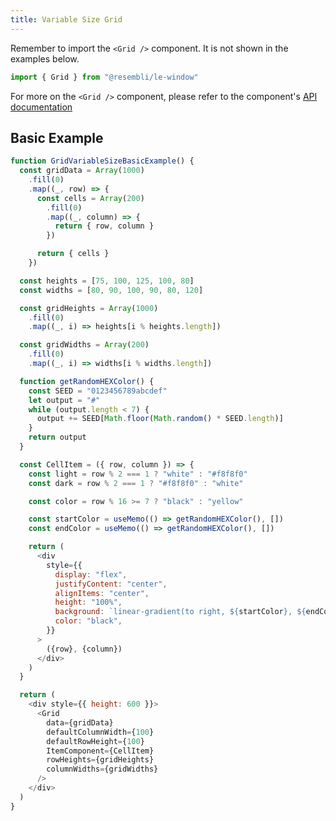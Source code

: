 ```yaml
---
title: Variable Size Grid
---
```


Remember to import the `<Grid />` component. It is not shown in the examples below.

```js
import { Grid } from "@resembli/le-window"
```

For more on the `<Grid />` component, please refer to the component's [API documentation](/docs/le-window/grid)

## Basic Example

```js live
function GridVariableSizeBasicExample() {
  const gridData = Array(1000)
    .fill(0)
    .map((_, row) => {
      const cells = Array(200)
        .fill(0)
        .map((_, column) => {
          return { row, column }
        })

      return { cells }
    })

  const heights = [75, 100, 125, 100, 80]
  const widths = [80, 90, 100, 90, 80, 120]

  const gridHeights = Array(1000)
    .fill(0)
    .map((_, i) => heights[i % heights.length])

  const gridWidths = Array(200)
    .fill(0)
    .map((_, i) => widths[i % widths.length])

  function getRandomHEXColor() {
    const SEED = "0123456789abcdef"
    let output = "#"
    while (output.length < 7) {
      output += SEED[Math.floor(Math.random() * SEED.length)]
    }
    return output
  }

  const CellItem = ({ row, column }) => {
    const light = row % 2 === 1 ? "white" : "#f8f8f0"
    const dark = row % 2 === 1 ? "#f8f8f0" : "white"

    const color = row % 16 >= 7 ? "black" : "yellow"

    const startColor = useMemo(() => getRandomHEXColor(), [])
    const endColor = useMemo(() => getRandomHEXColor(), [])

    return (
      <div
        style={{
          display: "flex",
          justifyContent: "center",
          alignItems: "center",
          height: "100%",
          background: `linear-gradient(to right, ${startColor}, ${endColor}`,
          color: "black",
        }}
      >
        ({row}, {column})
      </div>
    )
  }

  return (
    <div style={{ height: 600 }}>
      <Grid
        data={gridData}
        defaultColumnWidth={100}
        defaultRowHeight={100}
        ItemComponent={CellItem}
        rowHeights={gridHeights}
        columnWidths={gridWidths}
      />
    </div>
  )
}
```
